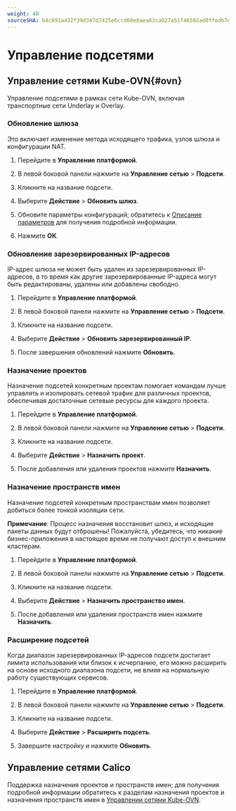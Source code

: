 ```yaml
---
weight: 40
sourceSHA: b4c891a432f39d347d7425e6ccd60e8aea63ca927a51f46502ad0ffedb7e51d6
---
```


# Управление подсетями

## Управление сетями Kube-OVN\{#ovn}

Управление подсетями в рамках сети Kube-OVN, включая транспортные сети Underlay и Overlay.

### Обновление шлюза

Это включает изменение метода исходящего трафика, узлов шлюза и конфигурации NAT.

1. Перейдите в **Управление платформой**.

2. В левой боковой панели нажмите на **Управление сетью** > **Подсети**.

3. Кликните на название подсети.

4. Выберите **Действие** > **Обновить шлюз**.

5. Обновите параметры конфигураций; обратитесь к [Описание параметров](./subnet_kubeovn_overlay.mdx) для получения подробной информации.

6. Нажмите **ОК**.

### Обновление зарезервированных IP-адресов

IP-адрес шлюза не может быть удален из зарезервированных IP-адресов, в то время как другие зарезервированные IP-адреса могут быть редактированы, удалены или добавлены свободно.

1. Перейдите в **Управление платформой**.

2. В левой боковой панели нажмите на **Управление сетью** > **Подсети**.

3. Кликните на название подсети.

4. Выберите **Действие** > **Обновить зарезервированный IP**.

5. После завершения обновлений нажмите **Обновить**.

### Назначение проектов

Назначение подсетей конкретным проектам помогает командам лучше управлять и изолировать сетевой трафик для различных проектов, обеспечивая достаточные сетевые ресурсы для каждого проекта.

1. Перейдите в **Управление платформой**.

2. В левой боковой панели нажмите на **Управление сетью** > **Подсети**.

3. Кликните на название подсети.

4. Выберите **Действие** > **Назначить проект**.

5. После добавления или удаления проектов нажмите **Назначить**.

### Назначение пространств имен

Назначение подсетей конкретным пространствам имен позволяет добиться более тонкой изоляции сети.

**Примечание**: Процесс назначения восстановит шлюз, и исходящие пакеты данных будут отброшены! Пожалуйста, убедитесь, что никакие бизнес-приложения в настоящее время не получают доступ к внешним кластерам.

1. Перейдите в **Управление платформой**.

2. В левой боковой панели нажмите на **Управление сетью** > **Подсети**.

3. Кликните на название подсети.

4. Выберите **Действие** > **Назначить пространство имен**.

5. После добавления или удаления пространств имен нажмите **Назначить**.

### Расширение подсетей

Когда диапазон зарезервированных IP-адресов подсети достигает лимита использования или близок к исчерпанию, его можно расширить на основе исходного диапазона подсети, не влияя на нормальную работу существующих сервисов.

1. Перейдите в **Управление платформой**.

2. В левой боковой панели нажмите на **Управление сетью** > **Подсети**.

3. Кликните на название подсети.

4. Выберите **Действие** > **Расширить подсеть**.

5. Завершите настройку и нажмите **Обновить**.

## Управление сетями Calico

Поддержка назначения проектов и пространств имен; для получения подробной информации обратитесь к разделам назначения проектов и назначения пространств имен в [Управлении сетями Kube-OVN](#ovn).
